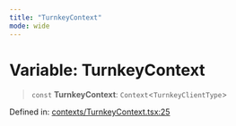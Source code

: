 ```yaml
---
title: "TurnkeyContext"
mode: wide
---
```

  
# Variable: TurnkeyContext

> `const` **TurnkeyContext**: `Context`\<`TurnkeyClientType`\>

Defined in: [contexts/TurnkeyContext.tsx:25](https://github.com/tkhq/sdk/blob/94193410cf3571aa019a0b9408107eeb43e39e16/packages/sdk-react/src/contexts/TurnkeyContext.tsx#L25)
